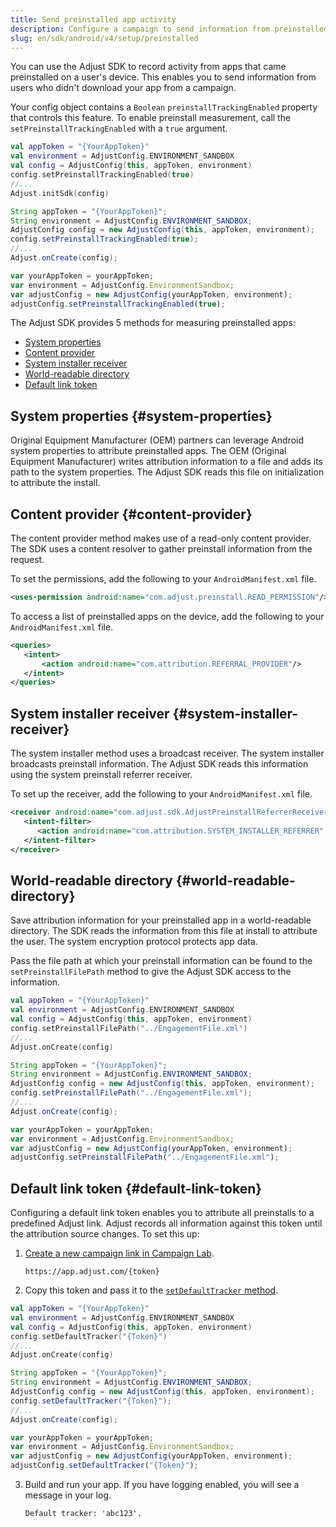 ```yaml
---
title: Send preinstalled app activity
description: Configure a campaign to send information from preinstalled apps.
slug: en/sdk/android/v4/setup/preinstalled
---
```


You can use the Adjust SDK to record activity from apps that came preinstalled on a user's device. This enables you to send information from users who didn't download your app from a campaign.

Your config object contains a `Boolean` `preinstallTrackingEnabled` property that controls this feature. To enable preinstall measurement, call the `setPreinstallTrackingEnabled` with a `true` argument.

<Tabs>
<Tab title="Kotlin" sync="kotlin">

```kotlin
val appToken = "{YourAppToken}"
val environment = AdjustConfig.ENVIRONMENT_SANDBOX
val config = AdjustConfig(this, appToken, environment)
config.setPreinstallTrackingEnabled(true)
//...
Adjust.initSdk(config)
```

</Tab>
<Tab title="Java" sync="java">

```java
String appToken = "{YourAppToken}";
String environment = AdjustConfig.ENVIRONMENT_SANDBOX;
AdjustConfig config = new AdjustConfig(this, appToken, environment);
config.setPreinstallTrackingEnabled(true);
//...
Adjust.onCreate(config);
```

</Tab>
<Tab title="Javascript" sync="js">

```js
var yourAppToken = yourAppToken;
var environment = AdjustConfig.EnvironmentSandbox;
var adjustConfig = new AdjustConfig(yourAppToken, environment);
adjustConfig.setPreinstallTrackingEnabled(true);
```

</Tab>
</Tabs>

The Adjust SDK provides 5 methods for measuring preinstalled apps:

-  [System properties](#system-properties)
-  [Content provider](#content-provider)
-  [System installer receiver](#system-installer-receiver)
-  [World-readable directory](#world-readable-directory)
-  [Default link token](#default-link-token)

## System properties {#system-properties}

Original Equipment Manufacturer (OEM) partners can leverage Android system properties to attribute preinstalled apps. The OEM (Original Equipment Manufacturer) writes attribution information to a file and adds its path to the system properties. The Adjust SDK reads this file on initialization to attribute the install.

## Content provider {#content-provider}

The content provider method makes use of a read-only content provider. The SDK uses a content resolver to gather preinstall information from the request.

To set the permissions, add the following to your `AndroidManifest.xml` file.

<CodeBlock title="AndroidManifest.xml">

```xml
<uses-permission android:name="com.adjust.preinstall.READ_PERMISSION"/>
```

</CodeBlock>

To access a list of preinstalled apps on the device, add the following to your `AndroidManifest.xml` file.

<CodeBlock title="AndroidManifest.xml">

```xml
<queries>
   <intent>
       <action android:name="com.attribution.REFERRAL_PROVIDER"/>
   </intent>
</queries>

```

</CodeBlock>

## System installer receiver {#system-installer-receiver}

The system installer method uses a broadcast receiver. The system installer broadcasts preinstall information. The Adjust SDK reads this information using the system preinstall referrer receiver.

To set up the receiver, add the following to your `AndroidManifest.xml` file.

<CodeBlock title="AndroidManifest.xml">

```xml
<receiver android:name="com.adjust.sdk.AdjustPreinstallReferrerReceiver">
   <intent-filter>
      <action android:name="com.attribution.SYSTEM_INSTALLER_REFERRER" />
   </intent-filter>
</receiver>

```

</CodeBlock>

## World-readable directory {#world-readable-directory}

Save attribution information for your preinstalled app in a world-readable directory. The SDK reads the information from this file at install to attribute the user. The system encryption protocol protects app data.

Pass the file path at which your preinstall information can be found to the `setPreinstallFilePath` method to give the Adjust SDK access to the information.

<Tabs>
<Tab title="Kotlin" sync="kotlin">

```kotlin
val appToken = "{YourAppToken}"
val environment = AdjustConfig.ENVIRONMENT_SANDBOX
val config = AdjustConfig(this, appToken, environment)
config.setPreinstallFilePath("../EngagementFile.xml")
//...
Adjust.onCreate(config)
```

</Tab>
<Tab title="Java" sync="java">

```java
String appToken = "{YourAppToken}";
String environment = AdjustConfig.ENVIRONMENT_SANDBOX;
AdjustConfig config = new AdjustConfig(this, appToken, environment);
config.setPreinstallFilePath("../EngagementFile.xml");
//...
Adjust.onCreate(config);
```

</Tab>
<Tab title="Javascript" sync="js">

```js
var yourAppToken = yourAppToken;
var environment = AdjustConfig.EnvironmentSandbox;
var adjustConfig = new AdjustConfig(yourAppToken, environment);
adjustConfig.setPreinstallFilePath("../EngagementFile.xml");
```

</Tab>
</Tabs>

## Default link token {#default-link-token}

Configuring a default link token enables you to attribute all preinstalls to a predefined Adjust link. Adjust records all information against this token until the attribution source changes. To set this up:

1. [Create a new campaign link in Campaign Lab](https://help.adjust.com/en/article/links).

   ```text
   https://app.adjust.com/{token}
   ```

2. Copy this token and pass it to the [`setDefaultTracker` method](/en/sdk/android/configuration#set-default-link-token).

<Tabs>
<Tab title="Kotlin" sync="kotlin">

```kotlin
val appToken = "{YourAppToken}"
val environment = AdjustConfig.ENVIRONMENT_SANDBOX
val config = AdjustConfig(this, appToken, environment)
config.setDefaultTracker("{Token}")
//...
Adjust.onCreate(config)
```

</Tab>
<Tab title="Java" sync="java">

```java
String appToken = "{YourAppToken}";
String environment = AdjustConfig.ENVIRONMENT_SANDBOX;
AdjustConfig config = new AdjustConfig(this, appToken, environment);
config.setDefaultTracker("{Token}");
//...
Adjust.onCreate(config);
```

</Tab>
<Tab title="Javascript" sync="js">

```js
var yourAppToken = yourAppToken;
var environment = AdjustConfig.EnvironmentSandbox;
var adjustConfig = new AdjustConfig(yourAppToken, environment);
adjustConfig.setDefaultTracker("{Token}");
```

</Tab>
</Tabs>

3. Build and run your app. If you have logging enabled, you will see a message in your log.

   ```text
   Default tracker: 'abc123'.
   ```
